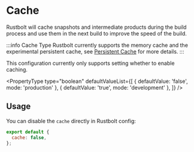 
# Cache

Rustbolt will cache snapshots and intermediate products during the build process and use them in the next build to improve the speed of the build.

:::info Cache Type
Rustbolt currently supports the memory cache and the experimental persistent cache, see [Persistent Cache](/config/experiments#persistent-cache) for more details.
:::

This configuration currently only supports setting whether to enable caching.

<PropertyType
  type="boolean"
  defaultValueList={[
    { defaultValue: 'false', mode: 'production' },
    { defaultValue: 'true', mode: 'development' },
  ]}
/>

## Usage

You can disable the `cache` directly in Rustbolt config:

```js title="rustbolt.config.mjs"
export default {
  cache: false,
};
```
